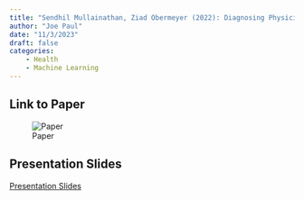 ```yaml
---
title: "Sendhil Mullainathan, Ziad Obermeyer (2022): Diagnosing Physician Error: A Machine Learning Approach"
author: "Joe Paul"
date: "11/3/2023"
draft: false
categories: 
    - Health
    - Machine Learning
---
```


## Link to Paper
![Paper](https://academic.oup.com/qje/article/137/2/679/6449024#supplementary-data)

## Presentation Slides
[Presentation Slides](https://github.com/HW-Econ/HW-Econ.github.io/blob/60c762b951f8fca73bfec9c65654463a7e71e1ca/posts/files/Physician%20Error%20Slides.pdf)
